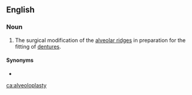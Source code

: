 ==English==

===Noun===
{{en-noun|alveoloplasties}}

# {{lb|en|medicine}} The surgical modification of the [[alveolar ridge]]s in preparation for the fitting of [[denture]]s.

====Synonyms====
* {{l|en|alveoplasty}}

[[ca:alveoloplasty]]